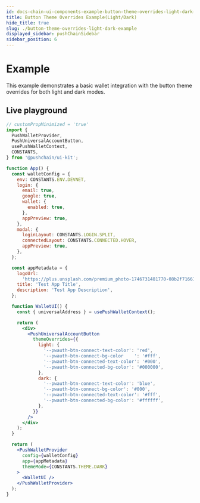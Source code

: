 ```yaml
---
id: docs-chain-ui-components-example-button-theme-overrides-light-dark-example
title: Button Theme Overrides Example(Light/Dark)
hide_title: true
slug: ./button-theme-overrides-light-dark-example
displayed_sidebar: pushChainSidebar
sidebar_position: 6
---
```


# Example

This example demonstrates a basic wallet integration with the button theme overrides for both light and dark modes.

## Live playground

```jsx live
// customPropMinimized = 'true'
import {
  PushWalletProvider,
  PushUniversalAccountButton,
  usePushWalletContext,
  CONSTANTS,
} from '@pushchain/ui-kit';

function App() {
  const walletConfig = {
    env: CONSTANTS.ENV.DEVNET,
    login: {
      email: true,
      google: true,
      wallet: {
        enabled: true,
      },
      appPreview: true,
    },
    modal: {
      loginLayout: CONSTANTS.LOGIN.SPLIT,
      connectedLayout: CONSTANTS.CONNECTED.HOVER,
      appPreview: true,
    },
  };

  const appMetadata = {
    logoUrl:
      'https://plus.unsplash.com/premium_photo-1746731481770-08b2f71661d0?q=80&w=2671&auto=format&fit=crop&ixlib=rb-4.1.0&ixid=M3wxMjA3fDB8MHxwaG90by1wYWdlfHx8fGVufDB8fHx8fA%3D%3D',
    title: 'Test App Title',
    description: 'Test App Description',
  };

  function WalletUI() {
    const { universalAddress } = usePushWalletContext();

    return (
      <div>
        <PushUniversalAccountButton
          themeOverrides={{
            light: {
              '--pwauth-btn-connect-text-color': 'red',
              '--pwauth-btn-connect-bg-color	': '#fff',
              '--pwauth-btn-connected-text-color': '#000',
              '--pwauth-btn-connected-bg-color': '#000000',
            },
            dark: {
              '--pwauth-btn-connect-text-color': 'blue',
              '--pwauth-btn-connect-bg-color': '#000',
              '--pwauth-btn-connected-text-color': '#fff',
              '--pwauth-btn-connected-bg-color': '#ffffff',
            },
          }}
        />
      </div>
    );
  }

  return (
    <PushWalletProvider
      config={walletConfig}
      app={appMetadata}
      themeMode={CONSTANTS.THEME.DARK}
    >
      <WalletUI />
    </PushWalletProvider>
  );
}
```
